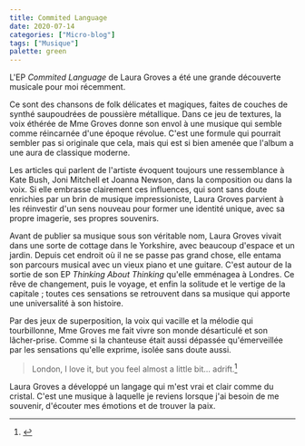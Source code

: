```yaml
---
title: Commited Language
date: 2020-07-14
categories: ["Micro-blog"]
tags: ["Musique"]
palette: green
---
```


L'EP _Commited Language_ de Laura Groves a été une grande découverte musicale pour moi récemment.

<Discogs master={874328} />

Ce sont des chansons de folk délicates et magiques, faites de couches de synthé saupoudrées de poussière métallique. Dans ce jeu de textures, la voix éthérée de Mme Groves donne son envol à une musique qui semble comme réincarnée d'une époque révolue. C'est une formule qui pourrait sembler pas si originale que cela, mais qui est si bien amenée que l'album a une aura de classique moderne.

Les articles qui parlent de l'artiste évoquent toujours une ressemblance à Kate Bush, Joni Mitchell et Joanna Newson, dans la composition ou dans la voix. Si elle embrasse clairement ces influences, qui sont sans doute enrichies par un brin de musique impressioniste, Laura Groves parvient à les réinvestir d'un sens nouveau pour former une identité unique, avec sa propre imagerie, ses propres souvenirs.

Avant de publier sa musique sous son véritable nom, Laura Groves vivait dans une sorte de cottage dans le Yorkshire, avec beaucoup d'espace et un jardin. Depuis cet endroit où il ne se passe pas grand chose, elle entama son parcours musical avec un vieux piano et une guitare. C'est autour de la sortie de son EP _Thinking About Thinking_ qu'elle emménagea à Londres. Ce rêve de changement, puis le voyage, et enfin la solitude et le vertige de la capitale ; toutes ces sensations se retrouvent dans sa musique qui apporte une universalité à son histoire.

<Discogs release={4969127} />

Par des jeux de superposition, la voix qui vacille et la mélodie qui tourbillonne, Mme Groves me fait vivre son monde désarticulé et son lâcher-prise. Comme si la chanteuse était aussi dépassée qu'émerveillée par les sensations qu'elle exprime, isolée sans doute aussi.

> London, I love it, but you feel almost a little bit… adrift.[^itw]

Laura Groves a développé un langage qui m'est vrai et clair comme du cristal. C'est une musique à laquelle je reviens lorsque j'ai besoin de me souvenir, d'écouter mes émotions et de trouver la paix.

[^itw]:
    <Ref
    	author="Selim Bulut"
    	title="Dollars to Pounds: Interview with Laura Groves"
    	foreign
    	publisher="The FADER"
    	date="30 octobre 2013"
    	link="https://www.thefader.com/2013/10/30/dollars-to-pounds-laura-groves-interview"
    	archive="https://web.archive.org/web/20211127063159/https://www.thefader.com/2013/10/30/dollars-to-pounds-laura-groves-interview"
    	archiveDate="27 novembre 2021"
    />
